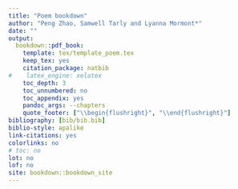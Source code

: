 --- 
title: "Poem bookdown"
author: "Peng Zhao, Samwell Tarly and Lyanna Mormont*"
date: ""
output:
  bookdown::pdf_book:
    template: tex/template_poem.tex
    keep_tex: yes
    citation_package: natbib
#    latex_engine: xelatex
    toc_depth: 3
    toc_unnumbered: no
    toc_appendix: yes
    pandoc_args: --chapters
    quote_footer: ["\\begin{flushright}", "\\end{flushright}"]
bibliography: [bib/bib.bib]
biblio-style: apalike
link-citations: yes
colorlinks: no  
# toc: no
lot: no
lof: no
site: bookdown::bookdown_site
---
